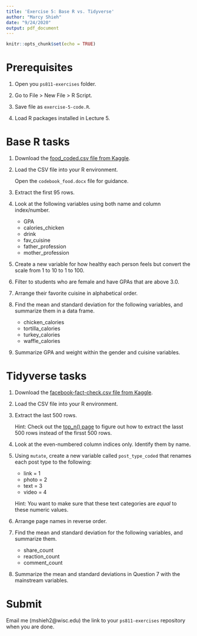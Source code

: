 ```yaml
---
title: 'Exercise 5: Base R vs. Tidyverse'
author: "Marcy Shieh"
date: "9/24/2020"
output: pdf_document
---
```


```r
knitr::opts_chunk$set(echo = TRUE)
```

# Prerequisites

1. Open you `ps811-exercises` folder.

2. Go to File > New File > R Script.

3. Save file as `exercise-5-code.R`.

4. Load R packages installed in Lecture 5.

# Base R tasks

1. Download the [food_coded.csv file from Kaggle](https://www.kaggle.com/borapajo/food-choices?select=food_coded.csv).

2. Load the CSV file into your R environment.

    Open the `codebook_food.docx` file for guidance.

3. Extract the first 95 rows.

4. Look at the following variables using both name and column index/number.

    * GPA
    * calories_chicken
    * drink
    * fav_cuisine
    * father_profession
    * mother_profession

5. Create a new variable for how healthy each person feels but convert the scale from 1 to 10 to 1 to 100.

6. Filter to students who are female and have GPAs that are above 3.0.

7. Arrange their favorite cuisine in alphabetical order.

8. Find the mean and standard deviation for the following variables, and summarize them in a data frame.

    * chicken_calories
    * tortilla_calories
    * turkey_calories
    * waffle_calories
    
9. Summarize GPA and weight within the gender and cuisine variables.

# Tidyverse tasks

1. Download the [facebook-fact-check.csv file from Kaggle](https://www.kaggle.com/mrisdal/fact-checking-facebook-politics-pages?select=facebook-fact-check.csv).

2. Load the CSV file into your R environment.

3. Extract the last 500 rows.

    Hint: Check out the [top_n() page](https://rdrr.io/github/YTLogos/dplyr/man/top_n.html) to figure out how to extract the lasst 500 rows instead of the firsst 500 rows.
    
4. Look at the even-numbered column indices only. Identify them by name.

5. Using `mutate`, create a new variable called `post_type_coded` that renames each post type to the following:

    * link = 1
    * photo = 2
    * text = 3
    * video = 4
    
    Hint: You want to make sure that these text categories are *equal* to these numeric values.
    
6. Arrange page names in reverse order.
    
7. Find the mean and standard deviation for the following variables, and summarize them.

    * share_count
    * reaction_count
    * comment_count

8. Summarize the mean and standard deviations in Question 7 with the mainstream variables.

# Submit

Email me (mshieh2@wisc.edu) the link to your `ps811-exercises` repository when you are done.